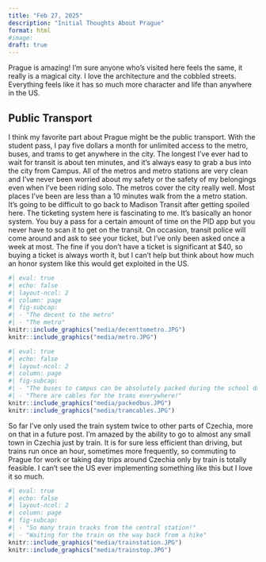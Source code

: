 ```yaml
---
title: "Feb 27, 2025"
description: "Initial Thoughts About Prague"
format: html
#image: 
draft: true
---
```

Prague is amazing! I’m sure anyone who’s visited here feels the same, it really is a magical city. I love the architecture and the cobbled streets. Everything feels like it has so much more character and life than anywhere in the US.

## Public Transport

I think my favorite part about Prague might be the public transport. With the student pass, I pay five dollars a month for unlimited access to the metro, buses, and trams to get anywhere in the city. The longest I've ever had to wait for transit is about ten minutes, and it’s always easy to grab a bus into the city from Campus. All of the metros and metro stations are very clean and I've never been worried about my safety or the safety of my belongings even when I've been riding solo. The metros cover the city really well. Most places I've been are less than a 10 minutes walk from the a metro station. It’s going to be difficult to go back to Madison Transit after getting spoiled here. The ticketing system here is fascinating to me. It’s basically an honor system. You buy a pass for a certain amount of time on the PID app but you never have to scan it to get on the transit. On occasion, transit police will come around and ask to see your ticket, but I’ve only been asked once a week at most. The fine if you don’t have a ticket is significant at $40, so buying a ticket is always worth it, but I can’t help but think about how much an honor system like this would get exploited in the US. 

```r
#| eval: true
#| echo: false
#| layout-ncol: 2
#| column: page
#| fig-subcap: 
#| - "The decent to the metro"
#| - "The metro"
knitr::include_graphics("media/decenttometro.JPG")
knitr::include_graphics("media/metro.JPG")
```

```r
#| eval: true
#| echo: false
#| layout-ncol: 2
#| column: page
#| fig-subcap: 
#| - "The buses to campus can be absolutely packed during the school day but thankfully they come every five minutes"
#| - "There are cables for the trams everywhere!"
knitr::include_graphics("media/packedbus.JPG")
knitr::include_graphics("media/tramcables.JPG")
```

So far I’ve only used the train system twice to other parts of Czechia, more on that in a future post. I’m amazed by the ability to go to almost any small town in Czechia just by train. It is for sure less efficient than driving, but trains run once an hour, sometimes more frequently, so commuting to Prague for work or taking day trips around Czechia only by train is totally feasible.  I can’t see the US ever implementing something like this but I love it so much. 

```r
#| eval: true
#| echo: false
#| layout-ncol: 2
#| column: page
#| fig-subcap: 
#| - "So many train tracks from the central station!"
#| - "Waiting for the train on the way back from a hike"
knitr::include_graphics("media/trainstation.JPG")
knitr::include_graphics("media/trainstop.JPG")
```
